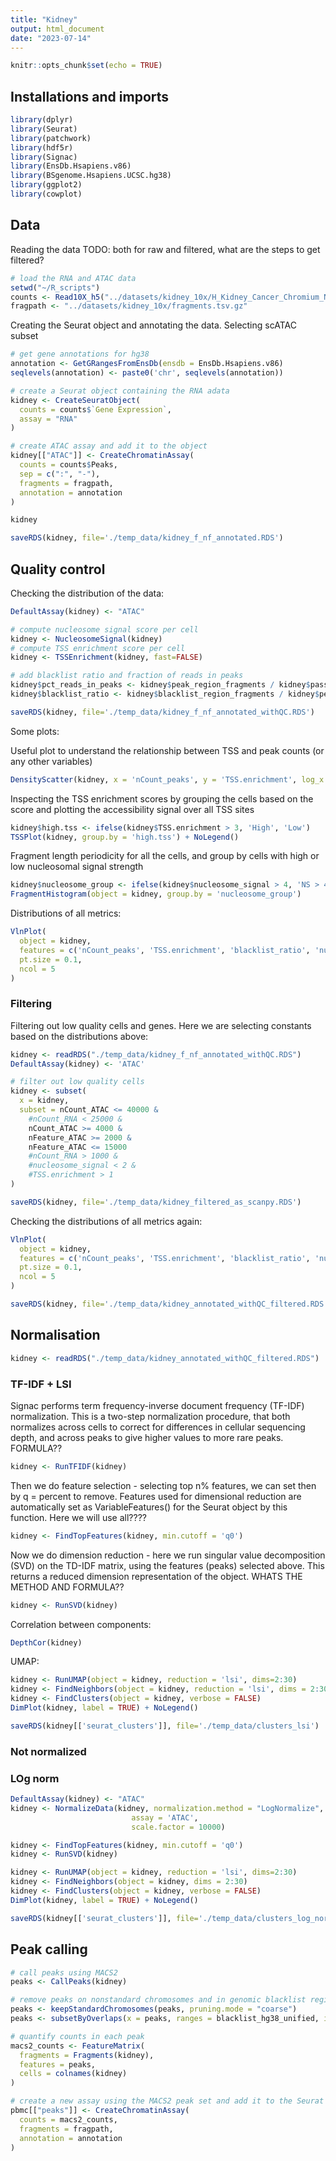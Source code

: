 ```yaml
---
title: "Kidney"
output: html_document
date: "2023-07-14"
---
```


```r
knitr::opts_chunk$set(echo = TRUE)
```

## Installations and imports

```r
library(dplyr)
library(Seurat)
library(patchwork)
library(hdf5r)
library(Signac)
library(EnsDb.Hsapiens.v86)
library(BSgenome.Hsapiens.UCSC.hg38)
library(ggplot2)
library(cowplot)
```

## Data

Reading the data
TODO: both for raw and filtered, what are the steps to get filtered?

```r
# load the RNA and ATAC data
setwd("~/R_scripts")
counts <- Read10X_h5("../datasets/kidney_10x/H_Kidney_Cancer_Chromium_Nuc_Iso_vs_SaltyEZ_vs_ComplexTissueDP_filtered_feature_bc_matrix.h5")
fragpath <- "../datasets/kidney_10x/fragments.tsv.gz"
```

Creating the Seurat object and annotating the data. 
Selecting scATAC subset

```r
# get gene annotations for hg38
annotation <- GetGRangesFromEnsDb(ensdb = EnsDb.Hsapiens.v86)
seqlevels(annotation) <- paste0('chr', seqlevels(annotation))

# create a Seurat object containing the RNA adata
kidney <- CreateSeuratObject(
  counts = counts$`Gene Expression`,
  assay = "RNA"
)

# create ATAC assay and add it to the object
kidney[["ATAC"]] <- CreateChromatinAssay(
  counts = counts$Peaks,
  sep = c(":", "-"),
  fragments = fragpath,
  annotation = annotation
)

kidney
```
```r
saveRDS(kidney, file='./temp_data/kidney_f_nf_annotated.RDS')


```

## Quality control

Checking the distribution of the data:

```r
DefaultAssay(kidney) <- "ATAC"

# compute nucleosome signal score per cell
kidney <- NucleosomeSignal(kidney)
# compute TSS enrichment score per cell
kidney <- TSSEnrichment(kidney, fast=FALSE)

# add blacklist ratio and fraction of reads in peaks
kidney$pct_reads_in_peaks <- kidney$peak_region_fragments / kidney$passed_filters * 100
kidney$blacklist_ratio <- kidney$blacklist_region_fragments / kidney$peak_region_fragments
```

```r
saveRDS(kidney, file='./temp_data/kidney_f_nf_annotated_withQC.RDS')
```

Some plots:

Useful plot to understand the relationship between TSS and peak counts (or any other variables)

```r
DensityScatter(kidney, x = 'nCount_peaks', y = 'TSS.enrichment', log_x = TRUE, quantiles = TRUE)
```

Inspecting the TSS enrichment scores by grouping the cells based on the score and plotting the accessibility signal over all TSS sites

```r
kidney$high.tss <- ifelse(kidney$TSS.enrichment > 3, 'High', 'Low')
TSSPlot(kidney, group.by = 'high.tss') + NoLegend()
```

Fragment length periodicity for all the cells, and group by cells with high or low nucleosomal signal strength

```r
kidney$nucleosome_group <- ifelse(kidney$nucleosome_signal > 4, 'NS > 4', 'NS < 4')
FragmentHistogram(object = kidney, group.by = 'nucleosome_group')
```

Distributions of all metrics:

```r
VlnPlot(
  object = kidney,
  features = c('nCount_peaks', 'TSS.enrichment', 'blacklist_ratio', 'nucleosome_signal', 'pct_reads_in_peaks'),
  pt.size = 0.1,
  ncol = 5
)
```

### Filtering 
Filtering out low quality cells and genes. Here we are selecting constants based on the distributions above:

```r
kidney <- readRDS("./temp_data/kidney_f_nf_annotated_withQC.RDS")
DefaultAssay(kidney) <- 'ATAC'

# filter out low quality cells
kidney <- subset(
  x = kidney,
  subset = nCount_ATAC <= 40000 &
    #nCount_RNA < 25000 &
    nCount_ATAC >= 4000 &
    nFeature_ATAC >= 2000 &
    nFeature_ATAC <= 15000
    #nCount_RNA > 1000 &
    #nucleosome_signal < 2 &
    #TSS.enrichment > 1
)

saveRDS(kidney, file='./temp_data/kidney_filtered_as_scanpy.RDS')
```

Checking the distributions of all metrics again:

```r
VlnPlot(
  object = kidney,
  features = c('nCount_peaks', 'TSS.enrichment', 'blacklist_ratio', 'nucleosome_signal', 'pct_reads_in_peaks'),
  pt.size = 0.1,
  ncol = 5
)
```

```r
saveRDS(kidney, file='./temp_data/kidney_annotated_withQC_filtered.RDS')
```

## Normalisation 

```r
kidney <- readRDS("./temp_data/kidney_annotated_withQC_filtered.RDS")
```


### TF-IDF + LSI

Signac performs term frequency-inverse document frequency (TF-IDF) normalization. This is a two-step normalization procedure, that both normalizes across cells to correct for differences in cellular sequencing depth, and across peaks to give higher values to more rare peaks. FORMULA??

```r
kidney <- RunTFIDF(kidney)
```

Then we do feature selection - selecting top n% features, we can set then by q = percent to remove.
Features used for dimensional reduction are automatically set as VariableFeatures() for the Seurat object by this function.
Here we will use all????

```r
kidney <- FindTopFeatures(kidney, min.cutoff = 'q0')
```

Now we do dimension reduction - here we run singular value decomposition (SVD) on the TD-IDF matrix, using the features (peaks) selected above. This returns a reduced dimension representation of the object.
WHATS THE METHOD AND FORMULA??

```r
kidney <- RunSVD(kidney)
```

Correlation between components:

```r
DepthCor(kidney)
```

UMAP:

```r
kidney <- RunUMAP(object = kidney, reduction = 'lsi', dims=2:30)
kidney <- FindNeighbors(object = kidney, reduction = 'lsi', dims = 2:30)
kidney <- FindClusters(object = kidney, verbose = FALSE)
DimPlot(kidney, label = TRUE) + NoLegend()

saveRDS(kidney[['seurat_clusters']], file='./temp_data/clusters_lsi')
```

### Not normalized


### LOg norm

```r
DefaultAssay(kidney) <- "ATAC"
kidney <- NormalizeData(kidney, normalization.method = "LogNormalize",
                           assay = 'ATAC',
                           scale.factor = 10000)

kidney <- FindTopFeatures(kidney, min.cutoff = 'q0')
kidney <- RunSVD(kidney)

kidney <- RunUMAP(object = kidney, reduction = 'lsi', dims=2:30)
kidney <- FindNeighbors(object = kidney, dims = 2:30)
kidney <- FindClusters(object = kidney, verbose = FALSE)
DimPlot(kidney, label = TRUE) + NoLegend()

saveRDS(kidney[['seurat_clusters']], file='./temp_data/clusters_log_norm.RDS')
```

## Peak calling 

```r
# call peaks using MACS2
peaks <- CallPeaks(kidney)

# remove peaks on nonstandard chromosomes and in genomic blacklist regions
peaks <- keepStandardChromosomes(peaks, pruning.mode = "coarse")
peaks <- subsetByOverlaps(x = peaks, ranges = blacklist_hg38_unified, invert = TRUE)

# quantify counts in each peak
macs2_counts <- FeatureMatrix(
  fragments = Fragments(kidney),
  features = peaks,
  cells = colnames(kidney)
)

# create a new assay using the MACS2 peak set and add it to the Seurat object
pbmc[["peaks"]] <- CreateChromatinAssay(
  counts = macs2_counts,
  fragments = fragpath,
  annotation = annotation
)
```


```r

```


```r

```


```r

```


```r

```

```r

```

```r

```

```r

```

